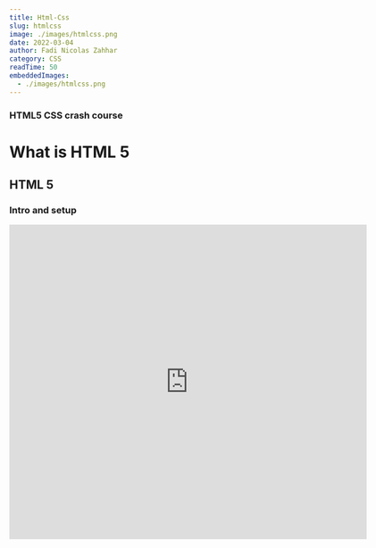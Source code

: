 ```yaml
---
title: Html-Css
slug: htmlcss
image: ./images/htmlcss.png
date: 2022-03-04
author: Fadi Nicolas Zahhar
category: CSS
readTime: 50
embeddedImages:
  - ./images/htmlcss.png
---
```



<GatsbyImage
  image={getImage(props.embeddedImages[0])}
  alt="random stuff"
  className="first-inline-img"
/>

### HTML5 CSS crash course

# What is HTML 5

## HTML 5 

### Intro and setup
<iframe src="https://player.vimeo.com/video/684338418" width="640" height="564" frameborder="0" allow="autoplay; fullscreen" allowfullscreen />

### Basics
<iframe src="https://player.vimeo.com/video/684339412" width="640" height="564" frameborder="0" allow="autoplay; fullscreen" allowfullscreen />

### Forms
<iframe src="https://player.vimeo.com/video/684340609" width="640" height="564" frameborder="0" allow="autoplay; fullscreen" allowfullscreen />


### CSS3
<iframe src="https://player.vimeo.com/video/684342972" width="640" height="564" frameborder="0" allow="autoplay; fullscreen" allowfullscreen />

### CSS Classes Selectors
<iframe src="https://player.vimeo.com/video/684345884" width="640" height="564" frameborder="0" allow="autoplay; fullscreen" allowfullscreen />

### Semantics
<iframe src="https://player.vimeo.com/video/684347483" width="640" height="564" frameborder="0" allow="autoplay; fullscreen" allowfullscreen />


### Layout position
<iframe src="https://player.vimeo.com/video/684349759" width="640" height="564" frameborder="0" allow="autoplay; fullscreen" allowfullscreen />


### Pseudo classes and elements
<iframe src="https://player.vimeo.com/video/684353844" width="640" height="564" frameborder="0" allow="autoplay; fullscreen" allowfullscreen />

### Intro to media queries
<iframe src="https://player.vimeo.com/video/684355391" width="640" height="564" frameborder="0" allow="autoplay; fullscreen" allowfullscreen />

### Next Steps
<iframe src="https://player.vimeo.com/video/684358476" width="640" height="564" frameborder="0" allow="autoplay; fullscreen" allowfullscreen />





<Link to="/posts" className="btn center-btn">
  all posts
</Link>

